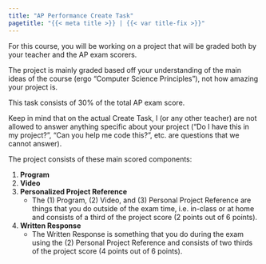 ```yaml
---
title: "AP Performance Create Task"
pagetitle: "{{< meta title >}} | {{< var title-fix >}}"
---
```


::: learn
For this course, you will be working on a project that will be graded both by your teacher and the AP exam scorers.

The project is mainly graded based off your understanding of the main ideas of the course (ergo "Computer Science Principles"), not how amazing your project is. 

This task consists of 30% of the total AP exam score.
:::

::: takeNote

Keep in mind that on the actual Create Task, I (or any other teacher) are not allowed to answer anything specific about your project (“Do I have this in my project?”, “Can you help me code this?”, etc. are questions that we cannot answer).

:::

The project consists of these main scored components:

1. **Program**
2. **Video**
3. **Personalized Project Reference**
    - The (1) Program, (2) Video, and (3) Personal Project Reference are things that you do outside of the exam time, i.e. in-class or at home and consists of a third of the project score (2 points out of 6 points). 
4. **Written Response**
    - The Written Response is something that you do during the exam using the (2) Personal Project Reference and consists of two thirds of the project score (4 points out of 6 points).
